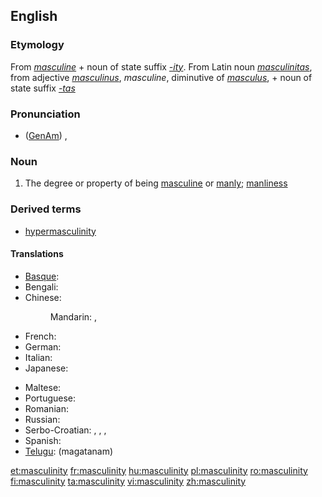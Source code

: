 ==English==

===Etymology===
From ''[[masculine]]'' + noun of state suffix ''[[-ity]]''.  From Latin noun ''[[masculinitas]]'', from adjective ''[[masculinus]]'', ''masculine'', diminutive of ''[[masculus]]'', + noun of state suffix ''[[-tas]]''

===Pronunciation===
* ([[GenAm]]) {{IPA|/ˌmæskjəˈlɪnɪti/}}, {{SAMPA|/%m{skj@"lInIti/}}

===Noun===
{{en-noun|-|masculinities}}

# The degree or property of being [[masculine]] or [[manly]]; [[manliness]]

===Derived terms===
* [[hypermasculinity]]

====Translations====
{{trans-top|degree or property of being masculine}}
* [[Basque]]: {{t-|eu|maskulinotasun|xs=Basque}}
* Bengali: {{t|bn|পুরুষত্ব|sc=Beng}}
* Chinese:
*: Mandarin: {{t|zh|男子特徵|sc=Hani}}, {{t|zh|男子特征|tr=nánzǐ tèzhēng|sc=Hani}}
* French: {{t+|fr|masculinité|f}}
* German: {{t|de|Männlichkeit|f}}
* Italian: {{t-|it|mascolinità|f}}
* Japanese: {{t|ja|男らしさ|tr=otoko-rashisa|sc=Jpan}}
{{trans-mid}}
* Maltese: {{t|mt|maskulinità|f|xs=Maltese}}
* Portuguese: {{t+|pt|masculinidade|f}}
* Romanian: {{t+|ro|masculinitate|f}}
* Russian: {{t|ru|мужественность|f|tr=múžestvennost'|sc=Cyrl}}
* Serbo-Croatian: {{t|sh|muževnost|f|alt=mužévnōst}}, {{t|sh|мужевност|f|alt=муже́вно̄ст}}, {{t|sh|muškost|f|alt=mȕškōst}}, {{t|sh|мушкост|f|alt=му̏шко̄ст}}
* Spanish: {{t-|es|masculinidad|f}}
* [[Telugu]]: {{t|te|మగతనం}} (magatanam)
{{trans-bottom}}

[[et:masculinity]]
[[fr:masculinity]]
[[hu:masculinity]]
[[pl:masculinity]]
[[ro:masculinity]]
[[fi:masculinity]]
[[ta:masculinity]]
[[vi:masculinity]]
[[zh:masculinity]]